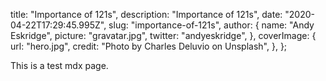 
  title: "Importance of 121s",
  description: "Importance of 121s",
  date: "2020-04-22T17:29:45.995Z",
  slug: "importance-of-121s",
  author: {
    name: "Andy Eskridge",
    picture: "gravatar.jpg",
    twitter: "andyeskridge",
  },
  coverImage: {
    url: "hero.jpg",
    credit: "Photo by Charles Deluvio on Unsplash",
  },
};


This is a test mdx page.
